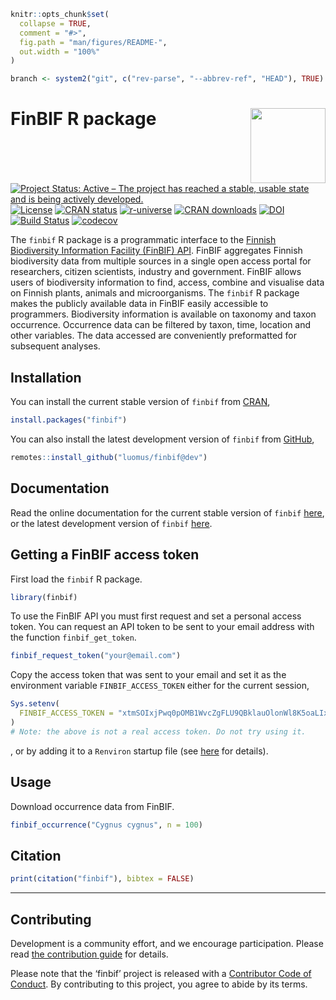 ```r
knitr::opts_chunk$set(
  collapse = TRUE,
  comment = "#>",
  fig.path = "man/figures/README-",
  out.width = "100%"
)

branch <- system2("git", c("rev-parse", "--abbrev-ref", "HEAD"), TRUE)
```
# FinBIF R package <img src="man/figures/logo.png" align="right" alt="" width="120">

<!-- badges: start -->
[![Project Status: Active – The project has reached a stable, usable state and is being actively developed.](https://www.repostatus.org/badges/latest/active.svg)](https://www.repostatus.org/#active)
[![License](https://img.shields.io/badge/license-MIT-brightgreen.svg?style=flat)](https://opensource.org/licenses/MIT)
[![CRAN status](https://www.r-pkg.org/badges/version-last-release/finbif)](https://cran.r-project.org/package=finbif)
[![r-universe](https://luomus.r-universe.dev/badges/finbif)](https://luomus.r-universe.dev)
[![CRAN downloads](https://cranlogs.r-pkg.org/badges/grand-total/finbif?color=brightgreen)](https://cran.r-project.org/package=finbif)
[![DOI](https://zenodo.org/badge/DOI/10.5281/zenodo.3612814.svg)](https://doi.org/10.5281/zenodo.3612814)
[![Build Status](https://github.com/luomus/finbif/workflows/R-CMD-check/badge.svg?branch=`r branch`)](https://github.com/luomus/finbif/actions)
[![codecov](https://codecov.io/gh/luomus/finbif/branch/`r branch`/graph/badge.svg)](https://codecov.io/github/luomus/finbif/branch/`r branch`)
<!-- badges: end -->

The `finbif` R package is a programmatic interface to the
[Finnish Biodiversity Information Facility (FinBIF) API](https://api.laji.fi).
FinBIF aggregates Finnish biodiversity data from multiple sources in a single
open access portal for researchers, citizen scientists, industry and government.
FinBIF allows users of biodiversity information to find, access, combine and
visualise data on Finnish plants, animals and microorganisms. The `finbif`
R package makes the publicly available data in FinBIF easily accessible to
programmers. Biodiversity information is available on taxonomy and taxon
occurrence. Occurrence data can be filtered by taxon, time, location and other
variables. The data accessed are conveniently preformatted for subsequent
analyses.

## Installation
You can install the current stable version of `finbif` from
[CRAN](https://cran.r-project.org),
```r
install.packages("finbif")
```

You can also install the latest development version of `finbif` from
[GitHub](https://github.com),
```r
remotes::install_github("luomus/finbif@dev")
```

## Documentation
Read the online documentation for the current stable version of
`finbif` [here](https://luomus.github.io/finbif/), or the latest development
version of `finbif` [here](https://finbif-docs-dev.netlify.app).

## Getting a FinBIF access token
First load the `finbif` R package.
```r
library(finbif)
```

To use the FinBIF API you must first request and set a personal access token.
You can request an API token to be sent to your email address with the function
`finbif_get_token`.
```r
finbif_request_token("your@email.com")
```

Copy the access token that was sent to your email and set it as the environment
variable `FINBIF_ACCESS_TOKEN` either for the current session,
```r
Sys.setenv(
  FINBIF_ACCESS_TOKEN = "xtmSOIxjPwq0pOMB1WvcZgFLU9QBklauOlonWl8K5oaLIx8RniJLrvcJU4v9H7Et"
)
# Note: the above is not a real access token. Do not try using it.
```
, or by adding it to a `Renviron` startup file (see
 [here](https://rviews.rstudio.com/2017/04/19/r-for-enterprise-understanding-r-s-startup/)
 for details). 

## Usage
Download occurrence data from FinBIF.
```r
finbif_occurrence("Cygnus cygnus", n = 100)
```

## Citation
```r
print(citation("finbif"), bibtex = FALSE)
```

----

## Contributing
Development is a community effort, and we encourage participation. Please read
[the contribution guide](https://github.com/luomus/finbif/blob/master/CONTRIBUTING.md)
for details.

Please note that the 'finbif' project is released with a
[Contributor Code of Conduct](https://github.com/luomus/finbif/blob/master/CODE_OF_CONDUCT.md).
By contributing to this project, you agree to abide by its terms.

